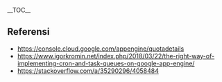 

__TOC__
==Referensi==
* [[Detil Quota|https://console.cloud.google.com/appengine/quotadetails]]
* [[Quota: Implementing Cron and Task|https://www.igorkromin.net/index.php/2018/03/22/the-right-way-of-implementing-cron-and-task-queues-on-google-app-engine/]]
* [[Google App engine needs periodic restarting|https://stackoverflow.com/a/35290296/4058484]]

